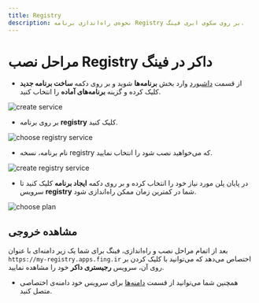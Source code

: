 ```yaml
---
title: Registry
description: نحوه‌ی راه‌اندازی برنامه Registry بر روی سکوی ابری فینگ.
---
```



<Platform>
  <PlatformHead title="برنامه Registry" icon="docker/docker-original.svg" />
</Platform>

# مراحل نصب Registry داکر در فینگ

- از قسمت [داشبورد](https://cloud.fing.ir) وارد بخش **برنامه‌ها** شوید و بر روی دکمه **ساخت برنامه جدید** کلیک کرده و گزینه **برنامه‌‌های آماده** را انتخاب کنید.

![create service](/images/service-create.jpg)

- بر روی برنامه **registry** کلیک کنید.

![choose registry service](/images/service-choose-registry.jpg)

- نام برنامه، نسخه registry که می‌خواهید نصب شود را انتخاب نمایید.

![create registry service](/images/service-create-registry.jpg)

- در پایان پلن مورد نیاز خود را انتخاب کرده و بر روی دکمه **ایجاد برنامه** کلیک کنید تا سرویس **registry** شما در کمترین زمان ممکن راه‌اندازی شود.

![choose plan](/images/choose-plan.jpg)

## مشاهده خروجی

بعد از اتمام مراحل نصب و راه‌اندازی، فینگ برای شما یک زیر دامنه‌‌ای‌ با عنوان `https://my-registry.apps.fing.ir` اختصاص می‌دهد که می‌توانید با کلیک کردن بر روی آن، سرویس **رجیستری داکر** خود را مشاهده نمایید.

- همچنین شما می‌توانید از قسمت [دامنه‌ها](/apps/domains) برای سرویس خود دامنه‌ی اختصاصی متصل کنید.
